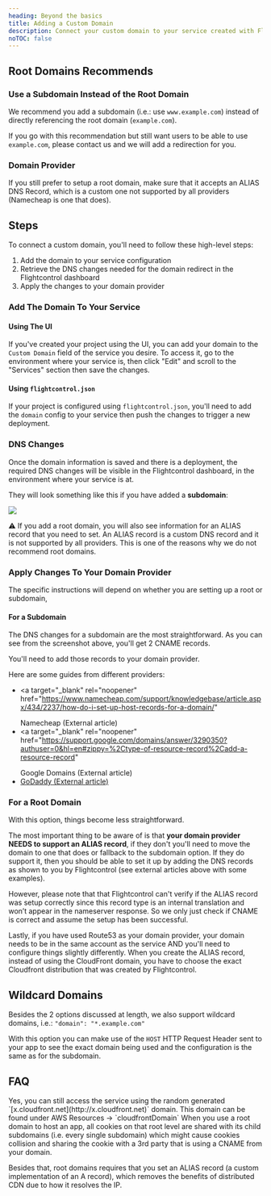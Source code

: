 ```yaml
---
heading: Beyond the basics
title: Adding a Custom Domain
description: Connect your custom domain to your service created with Flightcontrol
noTOC: false
---
```



## Root Domains Recommends

### Use a Subdomain Instead of the Root Domain

We recommend you add a subdomain (i.e.: use `www.example.com`) instead of directly referencing the root domain (`example.com`).

If you go with this recommendation but still want users to be able to use `example.com`, please contact us and we will add a redirection for you.

### Domain Provider

If you still prefer to setup a root domain, make sure that it accepts an ALIAS DNS Record, which is a custom one not supported by all providers (Namecheap is one that does).

## Steps

To connect a custom domain, you'll need to follow these high-level steps:

1. Add the domain to your service configuration
2. Retrieve the DNS changes needed for the domain redirect in the Flightcontrol dashboard
3. Apply the changes to your domain provider

### Add The Domain To Your Service

#### Using The UI

If you've created your project using the UI, you can add your domain to the `Custom Domain` field of the service you desire.
To access it, go to the environment where your service is, then click "Edit" and scroll to the "Services" section then save the changes.

#### Using `flightcontrol.json`

If your project is configured using `flightcontrol.json`, you'll need to add the `domain` config to your service then push the changes to trigger a new deployment.

### DNS Changes

Once the domain information is saved and there is a deployment, the required DNS changes will be visible in the Flightcontrol dashboard, in the environment where your service is at.

They will look something like this if you have added a **subdomain**:

<Image
  rounded={true}
  border={true}
  src="https://res.cloudinary.com/djp21wtxm/image/upload/v1655165403/i1600x349-REQhW6PMBk1__xncshv.png"
/>

<Note type="warning">
  ⚠️ If you add a root domain, you will also see information for an ALIAS record that you need to
  set. An ALIAS record is a custom DNS record and it is not supported by all providers. This is one
  of the reasons why we do not recommend root domains.
</Note>

### Apply Changes To Your Domain Provider

The specific instructions will depend on whether you are setting up a root or subdomain,

#### For a Subdomain

The DNS changes for a subdomain are the most straightforward. As you can see from the screenshot above, you'll get 2 CNAME records.

You'll need to add those records to your domain provider.

Here are some guides from different providers:

- <a
    target="_blank"
    rel="noopener"
    href="https://www.namecheap.com/support/knowledgebase/article.aspx/434/2237/how-do-i-set-up-host-records-for-a-domain/"
  >
    Namecheap (External article)
  </a>
- <a
    target="_blank"
    rel="noopener"
    href="https://support.google.com/domains/answer/3290350?authuser=0&hl=en#zippy=%2Ctype-of-resource-record%2Cadd-a-resource-record"
  >
    Google Domains (External article)
  </a>
- <a target="_blank" rel="noopener" href="https://ca.godaddy.com/help/add-a-cname-record-19236">
    GoDaddy (External article)
  </a>

### For a Root Domain

With this option, things become less straightforward.

The most important thing to be aware of is that **your domain provider NEEDS to support an ALIAS record**, if they don't you'll need to move the domain to one that does or fallback to the subdomain option.
If they do support it, then you should be able to set it up by adding the DNS records as shown to you by Flightcontrol (see external articles above with some examples).

However, please note that that Flightcontrol can't verify if the ALIAS record was setup correctly since this record type is an internal translation and won’t appear in the nameserver response.
So we only just check if CNAME is correct and assume the setup has been successful.

Lastly, if you have used Route53 as your domain provider, your domain needs to be in the same account as the service AND you'll need to configure things slightly differently.
When you create the ALIAS record, instead of using the CloudFront domain, you have to choose the exact Cloudfront distribution that was created by Flightcontrol.

## Wildcard Domains

Besides the 2 options discussed at length, we also support wildcard domains, i.e.:
`"domain": "*.example.com"`

With this option you can make use of the `HOST` HTTP Request Header sent to your app to see the exact domain being used and the configuration is the same as for the subdomain.

## FAQ

<Collapse title="I have added the domain but still haven't made the DNS changes. Can I still access my service?">
  Yes, you can still access the service using the random generated
  `[x.cloudfront.net](http://x.cloudfront.net)` domain. This domain can be found under AWS Resources
  -> `cloudfrontDomain`
</Collapse>

<Collapse title="Why do you recommend using subdomain instead of root domain?">
  When you use a root domain to host an app, all cookies on that root level are shared with its
  child subdomains (i.e. every single subdomain) which might cause cookies collision and sharing the
  cookie with a 3rd party that is using a CNAME from your domain.

Besides that, root domains requires that you set an ALIAS record (a custom implementation of an A record), which removes the benefits of distributed CDN due to how it resolves the IP.

</Collapse>
